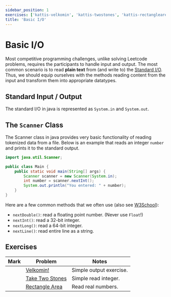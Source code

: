 ```yaml
---
sidebar_position: 1
exercises: ['kattis-velkomin', 'kattis-twostones', 'kattis-rectanglearea']
title: 'Basic I/O'
---
```


<DisplayProgress names={frontMatter.exercises}/>

# Basic I/O


Most competitive programming challenges, unlike solving Leetcode problems, requires the participants to handle input and output.
The most common scenario is to read **plain text** from (and write to) the [Standard I/O](https://en.wikipedia.org/wiki/Standard_streams).
Thus, we should equip ourselves with the methods reading content from the input and transform them into appropriate datatypes.

<Tabs groupId="programming-language">
  <TabItem value="java" label="Java">

## Standard Input / Output

The standard I/O in java is represented as `System.in` and `System.out`.

## The `Scanner` Class

The Scanner class in java provides very basic functionality of reading tokenized data from a file.
Below is an example that reads an integer `number` and prints it to the standard output.

```java
import java.util.Scanner;

public class Main {
    public static void main(String[] args) {
        Scanner scanner = new Scanner(System.in);
        int number = scanner.nextInt();
        System.out.println("You entered: " + number);
    }
}
```

  Here are a few common methods that we often use (also see [W3School](https://www.w3schools.com/java/java_user_input.asp)):

  * `nextDouble()`: read a floating point number. (Never use `Float`!)
  * `nextInt()`: read a 32-bit integer.
  * `nextLong()`: read a 64-bit integer.
  * `nextLine()`: read entire line as a string.

  </TabItem>
  <TabItem value="py" label="Python">

  </TabItem>
</Tabs>

## Exercises

| Mark | Problem |  Notes   | 
|----------|---------|----------|
| <LocalButton name='kattis-velkomin' />  | [Velkomin!](https://open.kattis.com/problems/velkomin) | Simple output exercise. |
| <LocalButton name='kattis-twostones' /> | [Take Two Stones](https://open.kattis.com/problems/twostones) | Simple read integer. |
| <LocalButton name='kattis-rectanglearea' /> | [Rectangle Area](https://open.kattis.com/problems/rectanglearea) | Read real numbers. |
